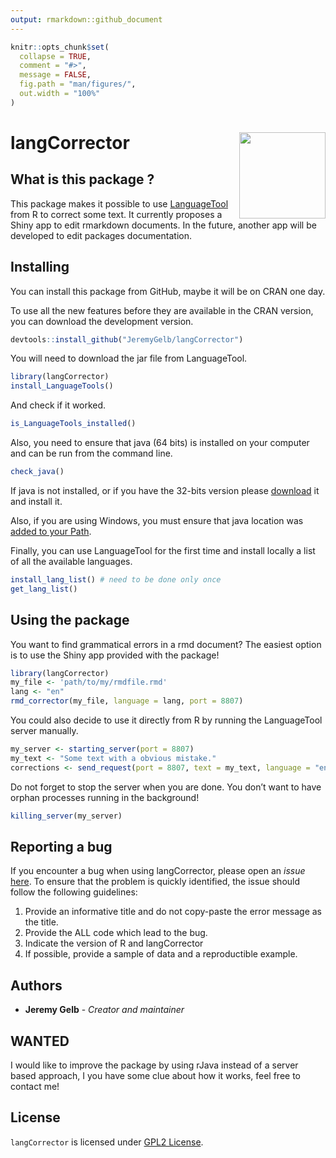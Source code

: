 ```yaml
---
output: rmarkdown::github_document
---
```


<!-- README.md is generated from README.Rmd. Please edit that file -->




```r
knitr::opts_chunk$set(
  collapse = TRUE,
  comment = "#>",
  message = FALSE,
  fig.path = "man/figures/",
  out.width = "100%"
)
```

# langCorrector <img src='man/figures/langCorrector_logo.png' align="right" style = 'height:138px;'/>

## What is this package ?

This package makes it possible to use [LanguageTool](https://languagetool.org/fr/dev) from R to correct some text. It currently proposes a Shiny app to edit rmarkdown documents. In the future, another app will be developed to edit packages documentation.




## Installing

You can install this package from GitHub, maybe it will be on CRAN one day.

To use all the new features before they are available in the CRAN version, you can download the development version.




```r
devtools::install_github("JeremyGelb/langCorrector")
```

You will need to download the jar file from LanguageTool.




```r
library(langCorrector)
install_LanguageTools()
```

And check if it worked.




```r
is_LanguageTools_installed()
```

Also, you need to ensure that java (64 bits) is installed on your computer and can be run from the command line.




```r
check_java()
```

If java is not installed, or if you have the 32-bits version please [download](https://www.java.com/en/download/manual.jsp) it and install it.

Also, if you are using Windows, you must ensure that java location was [added to your Path](https://www.java.com/en/download/help/path.html).

Finally, you can use LanguageTool for the first time and install locally a list of all the available languages.




```r
install_lang_list() # need to be done only once
get_lang_list()
```

## Using the package

You want to find grammatical errors in a rmd document? The easiest option is to use the Shiny app provided with the package!




```r
library(langCorrector)
my_file <- 'path/to/my/rmdfile.rmd'
lang <- "en"
rmd_corrector(my_file, language = lang, port = 8807)
```

You could also decide to use it directly from R by running the LanguageTool server manually.




```r
my_server <- starting_server(port = 8807)
my_text <- "Some text with a obvious mistake."
corrections <- send_request(port = 8807, text = my_text, language = "en")
```

Do not forget to stop the server when you are done. You don't want to have orphan processes running in the background!




```r
killing_server(my_server)
```

## Reporting a bug

If you encounter a bug when using langCorrector, please open an *issue* [here](https://github.com/JeremyGelb/langCorrector/issues). To ensure that the problem is quickly identified, the issue should follow the following guidelines: 

1. Provide an informative title and do not copy-paste the error message as the title.
2. Provide the ALL code which lead to the bug.
3. Indicate the version of R and langCorrector
4. If possible, provide a sample of data and a reproductible example.




## Authors

* **Jeremy Gelb** - *Creator and maintainer*




## WANTED

I would like to improve the package by using rJava instead of a server based approach, I you have some clue about how it works, feel free to contact me!




## License

`langCorrector` is licensed under [GPL2 License](https://github.com/JeremyGelb/langCorrector/blob/master/LICENSE.txt).




